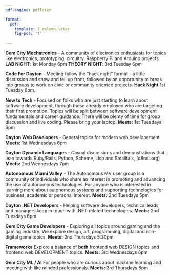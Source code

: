 ```yaml
---
pdf-engine: pdflatex

format:   
  pdf: 
    template: 2_column.latex
    fig-pos: 't'
         
---
```

\thispagestyle{empty}
 \begin{wrapfigure}{l}{1.1in}
	\includegraphics[width=1.1in]{img/GemCityMechatronicsLogo_Transparent.png}
	\includegraphics[width=1.1in]{img/CodeForDayton.png}
	\includegraphics[width=1.0in]{img/New_To_Tech_Mascot.png}
  \includegraphics[width=1.1in]{img/Dayton_Web_Developers.png}
  \includegraphics[width=1.1in]{img/DDLLogo.png}
  \includegraphics[width=1.1in]{img/AutonomousMiamiValleyLogo.png}
	\includegraphics[width=1.1in]{img/DaytonDotNet.png}
	\includegraphics[width=1.1in]{img/GemCityGameDevelopers.png}
  \includegraphics[width=1.1in]{img/Frameworks.png}
  \includegraphics[width=1.1in]{img/gem_city_social.png}
\end{wrapfigure}


**Gem City Mechatronics** - A community of electronics enthusiasts for topics like electronics, prototyping, circuitry, Raspberry Pi and Arduino projects.
**LAB NIGHT**: 1st Monday 6pm **THEORY NIGHT**: 3rd Tuesday 6pm
<br>

**Code For Dayton** -  Meeting follow the "hack night" format - a little discussion and show and tell up front, followed by an opportunity to break into groups to work on civic or community oriented projects.  **Hack Night** 1st Tuesday 6pm.
<br>
 
**New to Tech** - Focused on folks who are just starting to learn about software development, through those already employed who are targeting their first promotion. Topics will be split between software development fundamentals and career guidance. There will be plenty of time for group discussion and live coding. Please bring your laptop!  **Meets:** 1st Tuesdays 6pm
<br>

**Dayton Web Developers** - General topics for modern web developement  **Meets:** 1st Wednesdays 6pm 
<br>
 
**Dayton Dynamic Languages** - Casual discussions and demonstrations that lean towards Ruby/Rails, Python, Scheme, Lisp  and Smalltalk, (d8ndl.org) **Meets:** 2nd Wednesdays 7pm
<br>

**Autonomous Miami Valley** - The Autonomous MV user group is a community of individuals who share an interest in promoting and advancing the use of autonomous technologies.  For anyone who is interested in learning more about autonomous systems and supporting technologies for business, academic or personal interest.   **Meets:** 2nd Tuesdays 5pm 
<br>

**Dayton .NET Developers** - Helping software developers, technical leads, and managers keep in touch with .NET-related technologies. **Meets:** 2nd Tuesdays 6pm
<br>
 
**Gem City Game Developers** - Exploring all topics around gaming and the gaming industry. We explore design, art, programming, digital and non-digital game topics. **Meets:** 2nd Thursdays 5:30pm 
<br>

**Frameworks** Explore a balance of **both** frontend web DESIGN topics and frontend web DEVELOPMENT topics.  **Meets:** 3rd Wednesdays 6pm 
<br>

**Gem City ML / AI** For people who are curious about machine learning and meeting with like minded professionals.  **Meets:** 3rd Thursdays 6pm


